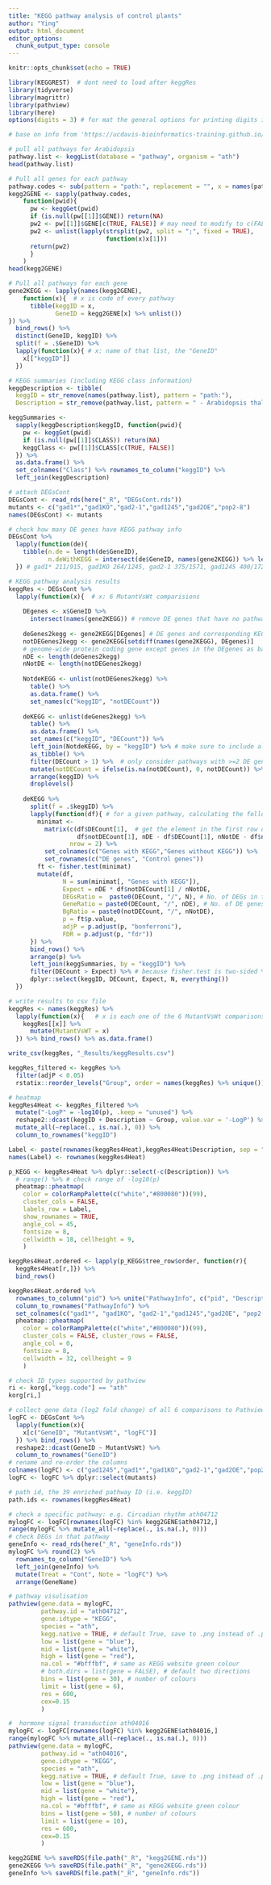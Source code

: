 ```yaml
---
title: "KEGG pathway analysis of control plants"
author: "Ying"
output: html_document
editor_options: 
  chunk_output_type: console
---
```


```r
knitr::opts_chunk$set(echo = TRUE)
```

```r
library(KEGGREST)  # dont need to load after keggRes
library(tidyverse)
library(magrittr)
library(pathview)
library(here)
options(digits = 3) # for mat the general options for printing digits in RStudio
```

```r
# base on info from 'https://ucdavis-bioinformatics-training.github.io/2018-June-RNA-Seq-Workshop/friday/enrichment.html'

# pull all pathways for Arabidopsis
pathway.list <- keggList(database = "pathway", organism = "ath")
head(pathway.list)

# Pull all genes for each pathway
pathway.codes <- sub(pattern = "path:", replacement = "", x = names(pathway.list))
kegg2GENE <- sapply(pathway.codes, 
    function(pwid){
      pw <- keggGet(pwid)
      if (is.null(pw[[1]]$GENE)) return(NA)
      pw2 <- pw[[1]]$GENE[c(TRUE, FALSE)] # may need to modify to c(FALSE, TRUE) for other organisms
      pw2 <- unlist(lapply(strsplit(pw2, split = ";", fixed = TRUE), 
                           function(x)x[1]))
      return(pw2)
      }
    ) 
head(kegg2GENE)

# Pull all pathways for each gene
gene2KEGG <- lapply(names(kegg2GENE), 
    function(x){  # x is code of every pathway
      tibble(keggID = x, 
             GeneID = kegg2GENE[x] %>% unlist())
}) %>% 
  bind_rows() %>% 
  distinct(GeneID, keggID) %>% 
  split(f = .$GeneID) %>% 
  lapply(function(x){ # x: name of that list, the "GeneID"
    x[["keggID"]]
  })  

# KEGG summaries (including KEGG class information)
keggDescription <- tibble(
  keggID = str_remove(names(pathway.list), pattern = "path:"),
  Description = str_remove(pathway.list, pattern = " - Arabidopsis thaliana \\(thale cress\\)"))

keggSummaries <- 
  sapply(keggDescription$keggID, function(pwid){
    pw <- keggGet(pwid)
    if (is.null(pw[[1]]$CLASS)) return(NA)
    keggClass <- pw[[1]]$CLASS[c(TRUE, FALSE)]
  }) %>%
  as.data.frame() %>% 
  set_colnames("Class") %>% rownames_to_column("keggID") %>% 
  left_join(keggDescription)
```

```r
# attach DEGsCont
DEGsCont <- read_rds(here("_R", "DEGsCont.rds"))
mutants <- c("gad1*","gad1KO","gad2-1","gad1245","gad2OE","pop2-8")
names(DEGsCont) <- mutants

# check how many DE genes have KEGG pathway info
DEGsCont %>%
  lapply(function(de){
    tibble(n.de = length(de$GeneID),
           n.deWithKEGG = intersect(de$GeneID, names(gene2KEGG)) %>% length())
  }) # gad1* 211/915, gad1KO 264/1245, gad2-1 375/1571, gad1245 400/1723, gad2OE 308/1451, pop2-8 400/2133

# KEGG pathway analysis results
keggRes <- DEGsCont %>%
  lapply(function(x){  # x: 6 MutantVsWt comparisions
    
    DEgenes <- x$GeneID %>% 
      intersect(names(gene2KEGG)) # remove DE genes that have no pathways
    
    deGenes2kegg <- gene2KEGG[DEgenes] # DE genes and corresponding KEGG
    notDEGenes2kegg <- gene2KEGG[setdiff(names(gene2KEGG), DEgenes)]
    # genome-wide protein coding gene except genes in the DEgenes as background
    nDE <- length(deGenes2kegg)
    nNotDE <- length(notDEGenes2kegg)
    
    NotdeKEGG <- unlist(notDEGenes2kegg) %>% 
      table() %>% 
      as.data.frame() %>% 
      set_names(c("keggID", "notDECount"))
    
    deKEGG <- unlist(deGenes2kegg) %>% 
      table() %>% 
      as.data.frame() %>% 
      set_names(c("keggID", "DECount")) %>% 
      left_join(NotdeKEGG, by = "keggID") %>% # make sure to include all pathways from deKEGG
      as_tibble() %>% 
      filter(DECount > 1) %>%  # only consider pathways with >=2 DE genes
      mutate(notDECount = ifelse(is.na(notDECount), 0, notDECount)) %>% # remove NAs in notDECount cells after left_join
      arrange(keggID) %>% 
      droplevels()
    
    deKEGG %>% 
      split(f = .$keggID) %>% 
      lapply(function(df){ # for a given pathway, calculating the following
        minimat <- 
          matrix(c(df$DECount[1],  # get the element in the first row of each column
                   df$notDECount[1], nDE - df$DECount[1], nNotDE - df$notDECount), 
                 nrow = 2) %>% 
          set_colnames(c("Genes with KEGG","Genes without KEGG")) %>% 
          set_rownames(c("DE genes", "Control genes"))
        ft <- fisher.test(minimat)
        mutate(df,
               N = sum(minimat[, "Genes with KEGG"]),
               Expect = nDE * df$notDECount[1] / nNotDE,
               DEGsRatio =  paste0(DECount, "/", N), # No. of DEGs in that pathway
               GeneRatio = paste0(DECount, "/", nDE), # No. of DE genes in that mutant
               BgRatio = paste0(notDECount, "/", nNotDE),
               p = ft$p.value,
               adjP = p.adjust(p, "bonferroni"),
               FDR = p.adjust(p, "fdr"))
      }) %>% 
      bind_rows() %>% 
      arrange(p) %>% 
      left_join(keggSummaries, by = "keggID") %>% 
      filter(DECount > Expect) %>% # because fisher.test is two-sided %>% 
      dplyr::select(keggID, DECount, Expect, N, everything())
  })

# write results to csv file
keggRes <- names(keggRes) %>% 
  lapply(function(x){   # x is each one of the 6 MutantVsWt comparisons
    keggRes[[x]] %>% 
      mutate(MutantVsWT = x)
  }) %>% bind_rows() %>% as.data.frame()

write_csv(keggRes, "_Results/keggResults.csv")

```

```r
keggRes_filtered <- keggRes %>%  
  filter(adjP < 0.05)
  rstatix::reorder_levels("Group", order = names(keggRes) %>% unique())

# heatmap
keggRes4Heat <- keggRes_filtered %>% 
  mutate("-LogP" = -log10(p), .keep = "unused") %>% 
  reshape2::dcast(keggID + Description ~ Group, value.var = '-LogP') %>% 
  mutate_all(~replace(., is.na(.), 0)) %>% 
  column_to_rownames("keggID")

Label <- paste(rownames(keggRes4Heat),keggRes4Heat$Description, sep = " ")
names(Label) <- rownames(keggRes4Heat)

p_KEGG <- keggRes4Heat %>% dplyr::select(-c(Description)) %>% 
  # range() %>% # check range of -log10(p)
  pheatmap::pheatmap(
    color = colorRampPalette(c("white","#800080"))(99),
    cluster_cols = FALSE,
    labels_row = Label,
    show_rownames = TRUE,
    angle_col = 45,
    fontsize = 8,    
    cellwidth = 18, cellheight = 9,
    )

keggRes4Heat.ordered <- lapply(p_KEGG$tree_row$order, function(r){
  keggRes4Heat[r,]}) %>% 
  bind_rows() 

keggRes4Heat.ordered %>% 
  rownames_to_column("pid") %>% unite("PathwayInfo", c("pid", "Description"), sep = " ") %>%
  column_to_rownames("PathwayInfo") %>% 
  set_colnames(c("gad1*", "gad1KO", "gad2-1","gad1245","gad2OE", "pop2-8")) %>% 
  pheatmap::pheatmap(
    color = colorRampPalette(c("white","#800080"))(99),
    cluster_cols = FALSE, cluster_rows = FALSE,
    angle_col = 0,
    fontsize = 8,   
    cellwidth = 32, cellheight = 9
    )
```

```r
# check ID types supported by pathview
ri <- korg[,"kegg.code"] == "ath"
korg[ri,]

# collect gene data (log2 fold change) of all 6 comparisons to Pathview 
logFC <- DEGsCont %>% 
  lapply(function(x){
    x[c("GeneID", "MutantVsWt", "logFC")]
  }) %>% bind_rows() %>%
  reshape2::dcast(GeneID ~ MutantVsWt) %>% 
  column_to_rownames("GeneID")
# rename and re-order the columns 
colnames(logFC) <- c("gad1245","gad1*","gad1KO","gad2-1","gad2OE","pop2-8")
logFC <- logFC %>% dplyr::select(mutants)

# path id, the 39 enriched pathway ID (i.e. keggID)
path.ids <- rownames(keggRes4Heat)

# check a specific pathway: e.g. Circadian rhythm ath04712
mylogFC <- logFC[rownames(logFC) %in% kegg2GENE$ath04712,]
range(mylogFC %>% mutate_all(~replace(., is.na(.), 0)))
# check DEGs in that pathway 
geneInfo <- read_rds(here("_R", "geneInfo.rds"))
mylogFC %>% round(2) %>%  
  rownames_to_column("GeneID") %>%
  left_join(geneInfo) %>% 
  mutate(Treat = "Cont", Note = "logFC") %>% 
  arrange(GeneName) 

# pathway visulisation
pathview(gene.data = mylogFC, 
         pathway.id = "ath04712", 
         gene.idtype = "KEGG",
         species = "ath",
         kegg.native = TRUE, # default True, save to .png instead of .pdf
         low = list(gene = "blue"),
         mid = list(gene = "white"),
         high = list(gene = "red"), 
         na.col = "#bfffbf", # same as KEGG website green colour
         # both.dirs = list(gene = FALSE), # default two directions
         bins = list(gene = 30), # number of colours
         limit = list(gene = 6),
         res = 600,
         cex=0.15
         )

#  hormone signal transduction ath04016
mylogFC <- logFC[rownames(logFC) %in% kegg2GENE$ath04016,]
range(mylogFC %>% mutate_all(~replace(., is.na(.), 0)))
pathview(gene.data = mylogFC, 
         pathway.id = "ath04016",
         gene.idtype = "KEGG",
         species = "ath",
         kegg.native = TRUE, # default True, save to .png instead of .pdf
         low = list(gene = "blue"),
         mid = list(gene = "white"),
         high = list(gene = "red"), 
         na.col = "#bfffbf", # same as KEGG website green colour
         bins = list(gene = 50), # number of colours
         limit = list(gene = 10),
         res = 600,
         cex=0.15
         )

```


```r

kegg2GENE %>% saveRDS(file.path("_R", "kegg2GENE.rds"))
gene2KEGG %>% saveRDS(file.path("_R", "gene2KEGG.rds"))
geneInfo %>% saveRDS(file.path("_R", "geneInfo.rds"))

```











